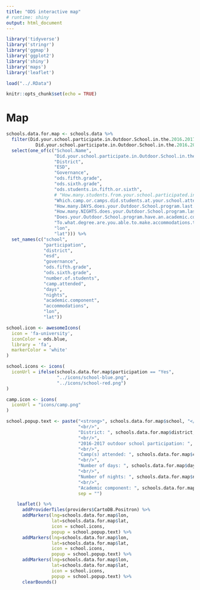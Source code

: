 ```yaml
---
title: "ODS interactive map"
# runtime: shiny
output: html_document
---
```

  
  
  ```r
library('tidyverse')
library('stringr')
library('ggmap')
library('ggplot2')
library('shiny')
library('maps')
library('leaflet')
```

```r
load("../.RData")
```


```r
knitr::opts_chunk$set(echo = TRUE)
```

# Map

```r

schools.data.for.map <- schools.data %>%
  filter(Did.your.school.participate.in.Outdoor.School.in.the.2016.2017.school.year. == "Yes" |
           Did.your.school.participate.in.Outdoor.School.in.the.2016.2017.school.year. == "No") %>%
  select(one_of(c("School.Name", 
                  "Did.your.school.participate.in.Outdoor.School.in.the.2016.2017.school.year.", 
                  "District",
                  "ESD",
                  "Governance",
                  "ods.fifth.grade",
                  "ods.sixth.grade",
                  "ods.students.in.fifth.or.sixth",
                  # "How.many.students.from.your.school.participated.in.Outdoor.School.in.the.2016.2017.school.year.",
                  "Which.camp.or.camps.did.students.at.your.school.attend.for.Outdoor.School.in.the.2016.2017.school.year.",
                  "How.many.DAYS.does.your.Outdoor.School.program.last.",
                  "How.many.NIGHTS.does.your.Outdoor.School.program.last.",
                  "Does.your.Outdoor.School.program.have.an.academic.component.",
                  "To.what.degree.are.you.able.to.make.accommodations.to.ensure.that.the.Outdoor.School.program.is.accessible.for.all.students.",
                  "lon", 
                  "lat"))) %>%
  set_names(c("school", 
              "participation", 
              "district",
              "esd",
              "governance",
              "ods.fifth.grade",
              "ods.sixth.grade",
              "number.of.students",
              "camp.attended",
              "days",
              "nights",
              "academic.component",
              "accommodations",
              "lon", 
              "lat"))

school.icon <- awesomeIcons(
  icon = 'fa-university',
  iconColor = ods.blue,
  library = 'fa',
  markerColor = 'white'
)

school.icons <- icons(
  iconUrl = ifelse(schools.data.for.map$participation == "Yes",
                   "../icons/school-blue.png",
                   "../icons/school-red.png")
)

camp.icon <- icons(
  iconUrl = "icons/camp.png"
)

school.popup.text <- paste("<strong>", schools.data.for.map$school, "</strong>",
                           "<br/>",
                           "District: ", schools.data.for.map$district,
                           "<br/>",
                           "2016-2017 outdoor school participation: ", schools.data.for.map$participation,
                           "<br/>",
                           "Camp(s) attended: ", schools.data.for.map$camp.attended,
                           "<br/>",
                           "Number of days: ", schools.data.for.map$days,
                           "<br/>",
                           "Number of nights: ", schools.data.for.map$nights,
                           "<br/>",
                           "Academic component: ", schools.data.for.map$academic.component,
                           sep = "")

    leaflet() %>%
      addProviderTiles(providers$CartoDB.Positron) %>%
      addMarkers(lng=schools.data.for.map$lon, 
                 lat=schools.data.for.map$lat, 
                 icon = school.icons,
                 popup = school.popup.text) %>%
      addMarkers(lng=schools.data.for.map$lon, 
                 lat=schools.data.for.map$lat, 
                 icon = school.icons,
                 popup = school.popup.text) %>%
      addMarkers(lng=schools.data.for.map$lon, 
                 lat=schools.data.for.map$lat, 
                 icon = school.icons,
                 popup = school.popup.text) %>%
      clearBounds()
    
  


 



```
